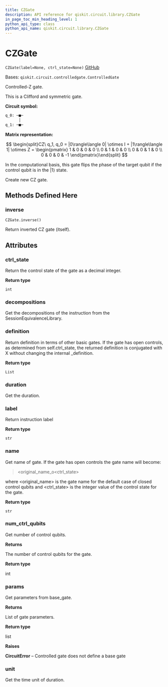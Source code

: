 ```yaml
---
title: CZGate
description: API reference for qiskit.circuit.library.CZGate
in_page_toc_min_heading_level: 1
python_api_type: class
python_api_name: qiskit.circuit.library.CZGate
---
```


# CZGate

<span id="qiskit.circuit.library.CZGate" />

`CZGate(label=None, ctrl_state=None)` [GitHub](https://github.com/qiskit/qiskit/tree/stable/0.18/qiskit/circuit/library/standard_gates/z.py "view source code")

Bases: `qiskit.circuit.controlledgate.ControlledGate`

Controlled-Z gate.

This is a Clifford and symmetric gate.

**Circuit symbol:**

```python
q_0: ─■─
      │
q_1: ─■─
```

**Matrix representation:**

$$
\begin{split}CZ\ q_1, q_0 =
    |0\rangle\langle 0| \otimes I + |1\rangle\langle 1| \otimes Z =
    \begin{pmatrix}
        1 & 0 & 0 & 0 \\
        0 & 1 & 0 & 0 \\
        0 & 0 & 1 & 0 \\
        0 & 0 & 0 & -1
    \end{pmatrix}\end{split}
$$

In the computational basis, this gate flips the phase of the target qubit if the control qubit is in the $|1\rangle$ state.

Create new CZ gate.

## Methods Defined Here

### inverse

<span id="qiskit.circuit.library.CZGate.inverse" />

`CZGate.inverse()`

Return inverted CZ gate (itself).

## Attributes

<span id="qiskit.circuit.library.CZGate.ctrl_state" />

### ctrl\_state

Return the control state of the gate as a decimal integer.

**Return type**

`int`

<span id="qiskit.circuit.library.CZGate.decompositions" />

### decompositions

Get the decompositions of the instruction from the SessionEquivalenceLibrary.

<span id="qiskit.circuit.library.CZGate.definition" />

### definition

Return definition in terms of other basic gates. If the gate has open controls, as determined from self.ctrl\_state, the returned definition is conjugated with X without changing the internal \_definition.

**Return type**

`List`

<span id="qiskit.circuit.library.CZGate.duration" />

### duration

Get the duration.

<span id="qiskit.circuit.library.CZGate.label" />

### label

Return instruction label

**Return type**

`str`

<span id="qiskit.circuit.library.CZGate.name" />

### name

Get name of gate. If the gate has open controls the gate name will become:

> \<original\_name\_o\<ctrl\_state>

where \<original\_name> is the gate name for the default case of closed control qubits and \<ctrl\_state> is the integer value of the control state for the gate.

**Return type**

`str`

<span id="qiskit.circuit.library.CZGate.num_ctrl_qubits" />

### num\_ctrl\_qubits

Get number of control qubits.

**Returns**

The number of control qubits for the gate.

**Return type**

int

<span id="qiskit.circuit.library.CZGate.params" />

### params

Get parameters from base\_gate.

**Returns**

List of gate parameters.

**Return type**

list

**Raises**

**CircuitError** – Controlled gate does not define a base gate

<span id="qiskit.circuit.library.CZGate.unit" />

### unit

Get the time unit of duration.

